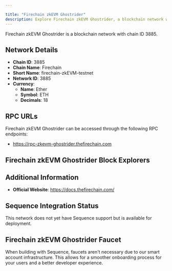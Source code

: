 ```yaml
---

title: "Firechain zkEVM Ghostrider"
description: Explore Firechain zkEVM Ghostrider, a blockchain network with chain ID 3885. Learn about its native currency, Ether, and how to interact with the network.
---
```




Firechain zkEVM Ghostrider is a blockchain network with chain ID 3885.

## Network Details

- **Chain ID**: 3885
- **Chain Name**: Firechain
- **Short Name**: firechain-zkEVM-testnet
- **Network ID**: 3885
- **Currency**: 
  - **Name**: Ether
  - **Symbol**: ETH
  - **Decimals**: 18

## RPC URLs

Firechain zkEVM Ghostrider can be accessed through the following RPC endpoints:

- https://rpc-zkevm-ghostrider.thefirechain.com

## Firechain zkEVM Ghostrider Block Explorers



## Additional Information

- **Official Website**: https://docs.thefirechain.com/

## Sequence Integration Status

This network does not yet have Sequence support but is available for deployment.

## Firechain zkEVM Ghostrider Faucet

When building with Sequence, faucets aren't necessary due to our smart account infrastructure. This allows for a smoother onboarding process for your users and a better developer experience.
